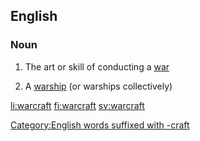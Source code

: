 ==English==

===Noun===
{{en-noun|-}}

# The art or skill of conducting a [[war]]
# {{context|nautical}} A [[warship]] (or warships collectively)

[[Category:English words suffixed with -craft]]

[[li:warcraft]]
[[fi:warcraft]]
[[sv:warcraft]]